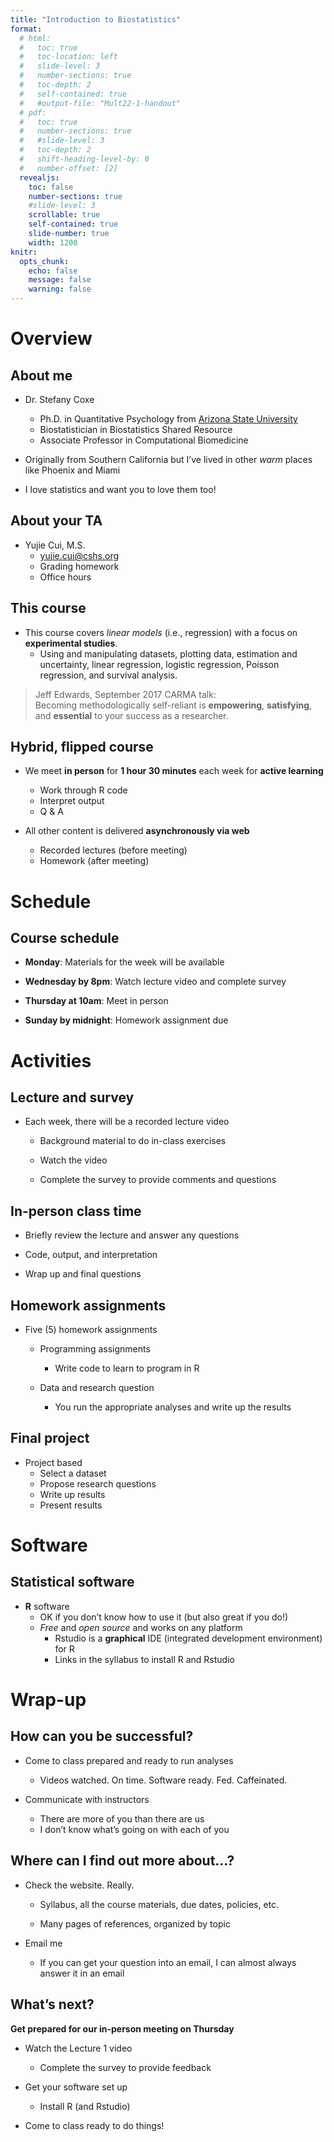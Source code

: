 ```yaml
---
title: "Introduction to Biostatistics"
format:
  # html: 
  #   toc: true
  #   toc-location: left
  #   slide-level: 3
  #   number-sections: true
  #   toc-depth: 2
  #   self-contained: true
  #   #output-file: "Mult22-1-handout"
  # pdf: 
  #   toc: true
  #   number-sections: true
  #   #slide-level: 3
  #   toc-depth: 2
  #   shift-heading-level-by: 0
  #   number-offset: [2]
  revealjs:
    toc: false
    number-sections: true
    #slide-level: 3
    scrollable: true
    self-contained: true
    slide-number: true
    width: 1200
knitr: 
  opts_chunk:
    echo: false
    message: false
    warning: false
---
```


# Overview

## About me

- Dr. Stefany Coxe
  - Ph.D. in Quantitative Psychology from [Arizona State University](https://psychology.asu.edu/degree/graduate/quantitative-psychology)
  - Biostatistician in Biostatistics Shared Resource
  - Associate Professor in Computational Biomedicine

- Originally from Southern California but I've lived in other *warm* places like Phoenix and Miami

- I love statistics and want you to love them too!

## About your TA

* Yujie Cui, M.S.
  * [yujie.cui@cshs.org](yujie.cui@cshs.org)
  * Grading homework
  * Office hours

## This course

* This course covers *linear models* (i.e., regression) with a focus on **experimental studies**. 
  * Using and manipulating datasets, plotting data, estimation and uncertainty, linear regression, logistic regression, Poisson regression, and survival analysis.
    
> Jeff Edwards, September 2017 CARMA talk: \
Becoming methodologically self-reliant is **empowering**, **satisfying**, and **essential** to your success as a researcher.

## Hybrid, flipped course

- We meet **in person** for **1 hour 30 minutes** each week for **active learning**

  - Work through R code  
  - Interpret output
  - Q & A

- All other content is delivered **asynchronously via web**

  - Recorded lectures (before meeting)  
  - Homework (after meeting)  

# Schedule

## Course schedule

- **Monday**: Materials for the week will be available 

- **Wednesday by 8pm**: Watch lecture video and complete survey 

- **Thursday at 10am**: Meet in person 

- **Sunday by midnight**: Homework assignment due 

# Activities

## Lecture and survey

- Each week, there will be a recorded lecture video

  - Background material to do in-class exercises

  - Watch the video

  - Complete the survey to provide comments and questions

## In-person class time

- Briefly review the lecture and answer any questions

- Code, output, and interpretation

- Wrap up and final questions

## Homework assignments

- Five (5) homework assignments

  - Programming assignments
  
    - Write code to learn to program in R

  - Data and research question 

    - You run the appropriate analyses and write up the results 

## Final project

- Project based
    - Select a dataset
    - Propose research questions
    - Write up results
    - Present results

# Software

## Statistical software

- **R** software
  - OK if you don't know how to use it (but also great if you do!)
  - *Free* and *open source* and works on any platform 
    - Rstudio is a **graphical** IDE (integrated development environment) for R
    - Links in the syllabus to install R and Rstudio

# Wrap-up

## How can you be successful?

- Come to class prepared and ready to run analyses 

    - Videos watched. On time. Software ready. Fed. Caffeinated.

- Communicate with instructors

    - There are more of you than there are us
    - I don't know what's going on with each of you
    
## Where can I find out more about...?

- Check the website. Really.

    - Syllabus, all the course materials, due dates, policies, etc.
    
    - Many pages of references, organized by topic

- Email me

    - If you can get your question into an email, I can almost always answer it in an email

## What's next?

**Get prepared for our in-person meeting on Thursday**

- Watch the Lecture 1 video 

    - Complete the survey to provide feedback
    
- Get your software set up

    - Install R (and Rstudio) 
    
- Come to class ready to do things!
